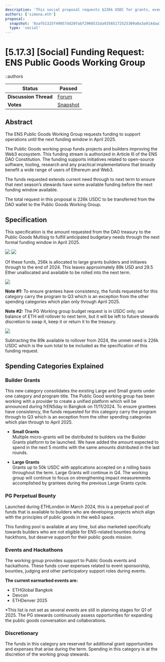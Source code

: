 ```yaml
---
description: 'This social proposal requests $236k USDC for grants, events, hackathons, and bounties supporting Web3 infrastructure'
authors: ['simona.eth']
proposal:
  snapshot: '0xafb1325f49057dd20fabf2908531da93565172525309a0a3a914daa7f773b0c6'
  type: 'social'
---
```


# [5.17.3] [Social] Funding Request: ENS Public Goods Working Group

::authors

| **Status**            | Passed                                                                                                                   |
| --------------------- | ------------------------------------------------------------------------------------------------------------------------ |
| **Discussion Thread** | [Forum](https://discuss.ens.domains/t/5-17-3-social-funding-request-ens-public-goods-working-group/19679)                |
| **Votes**             | [Snapshot](https://snapshot.box/#/s:ens.eth/proposal/0xafb1325f49057dd20fabf2908531da93565172525309a0a3a914daa7f773b0c6) |

## Abstract

The ENS Public Goods Working Group requests funding to support operations until the next funding window in April 2025.

The Public Goods working group funds projects and builders improving the Web3 ecosystem. This funding stream is authorized in Article III of the ENS DAO Constitution. The funding supports initiatives related to open-source software, tooling, research and any practical implementations that broadly benefit a wide range of users of Ethereum and Web3.

The funds requested extends current need through to next term to ensure that next season’s stewards have some available funding before the next funding window available.

The total request in this proposal is 226k USDC to be transferred from the DAO wallet to the Public Goods Working Group.

## Specification

This specification is the amount requested from the DAO treasury to the Public Goods Multisig to fulfill anticipated budgetary needs through the next formal funding window in April 2025.

![](https://ipfs.punkscape.xyz/ipfs/bafkreigs2h6fb5zpnsep76k3qejqlcwz757bgsl3vjsn7muvvgigta5q7a)
![](https://ipfs.punkscape.xyz/ipfs/bafkreictfvsa3fq2xv3rnnlnqdulphsq5d7s5eybiyvbjnqz5umqstsewu)

Of these funds, 256k is allocated to large grants builders and initiaves through to the end of 2024. This leaves approximately 89k USD and 29.5 Ether unallocated and available to be rolled into the next term.

![](https://ipfs.punkscape.xyz/ipfs/bafkreigv5qvxcs7u7hhoj3lrwzp2hsikjasugtuwe7bepobjz6bhvg5nby)

**Note #1:** To ensure grantees have consistency, the funds requested for this category carry the program to Q3 which is an exception from the other spending categories which plan only through April 2025.

**Note #2:** The PG Working group budget request is in USDC only; our balance of ETH will rollover to next term, but it will be left to future stewards discretion to swap it, keep it or return it to the treasury.

![](https://ipfs.punkscape.xyz/ipfs/bafkreihplgibqq5zdwvy7eqksvue753a76tmtpkvicitirfazle3wpbyy4)

Subtracting the 89k available to rollover from 2024, the unmet need is 226k USDC which is the sum total to be included as the specification of this funding request.

## Spending Categories Explained

### Builder Grants

This new category consolidates the existing Large and Small grants under one category and program title. The Public Good working group has been working with a provider to create a unified platform which will be announced during frENSday in Bangkok on 11/11/2024. To ensure grantees have consistency, the funds requested for this category carry the program through to Q3 which is an exception from the other spending categories which plan through to April 2025.

- **Small Grants**  
  Multiple micro-grants will be distributed to builders via the Builder Grants platform to be launched. We have added the amount expected to spend in the next 5 months with the same amounts distributed in the last rounds.

- **Large Grants**  
  Grants up to 50k USDC with applications accepted on a rolling basis throughout the term. Large Grants will continue in Q4. The working group will continue to focus on strengthening impact measurements accomplished by grantees during the previous Large Grants cycle.

### PG Perpetual Bounty

Launched during ETHLondon in March 2024, this is a perpetual pool of funds that is available to builders who are developing projects which align with the principles of public goods in the web3 space.

This funding pool is available at any time, but also marketed specifically towards builders who are not eligible for ENS-related bounties during hackthons, but deserve support for their public goods mission.

### Events and Hackathons

The working group provides support to Public Goods events and hackathons. These funds cover expenses related to event sponsorship, bounties, judging and other participatory support roles during events.

**The current earmarked events are:**

- ETHGlobal Bangkok
- Devcon
- ETHDenver 2025

\*This list is not set as several events are still in planning stages for Q1 of 2025. The PG stewards continuously assess opportunities for expanding the public goods conversation and collaborations.

### Discretionary

The funds in this category are reserved for additional grant opportunities and expenses that arise during the term. Spending in this category is at the discretion of the working group stewards.
